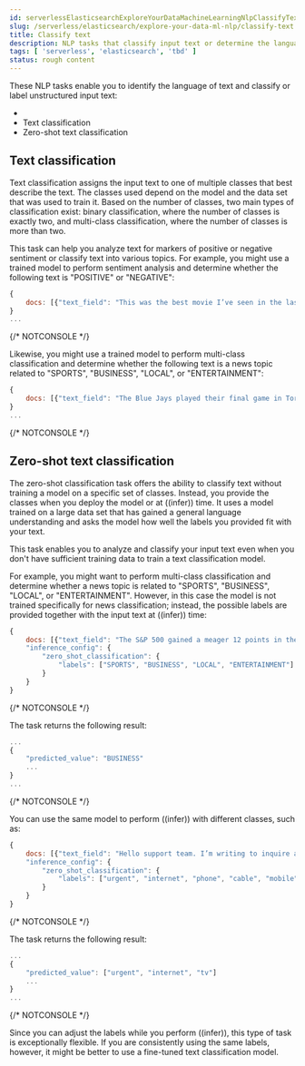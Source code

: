 ```yaml
---
id: serverlessElasticsearchExploreYourDataMachineLearningNlpClassifyText
slug: /serverless/elasticsearch/explore-your-data-ml-nlp/classify-text
title: Classify text
description: NLP tasks that classify input text or determine the language of text. 
tags: [ 'serverless', 'elasticsearch', 'tbd' ]
status: rough content
---
```



<RoughContent />

These NLP tasks enable you to identify the language of text and classify or 
label unstructured input text:

* <DocLink id="serverlessElasticsearchExploreYourDataMachineLearningNlpLangIdent"></DocLink>
* <DocLink id="serverlessElasticsearchExploreYourDataMachineLearningNlpClassifyText" section="text-classification">Text classification</DocLink>
* <DocLink id="serverlessElasticsearchExploreYourDataMachineLearningNlpClassifyText" section="zero-shot-text-classification">Zero-shot text classification</DocLink>

## Text classification

Text classification assigns the input text to one of multiple classes that best 
describe the text. The classes used depend on the model and the data set that 
was used to train it. Based on the number of classes, two main types of 
classification exist: binary classification, where the number of classes is 
exactly two, and multi-class classification, where the number of classes is more 
than two.

This task can help you analyze text for markers of positive or negative 
sentiment or classify text into various topics. For example, you might use a 
trained model to perform sentiment analysis and determine whether the following 
text is "POSITIVE" or "NEGATIVE":

```js
{
    docs: [{"text_field": "This was the best movie I’ve seen in the last decade!"}]
}
...
```
{/* NOTCONSOLE */}

Likewise, you might use a trained model to perform multi-class classification 
and determine whether the following text is a news topic related to "SPORTS", 
"BUSINESS", "LOCAL", or "ENTERTAINMENT":

```js
{
    docs: [{"text_field": "The Blue Jays played their final game in Toronto last night and came out with a win over the Yankees, highlighting just how far the team has come this season."}]
}
...
```
{/* NOTCONSOLE */}


## Zero-shot text classification

The zero-shot classification task offers the ability to classify text without 
training a model on a specific set of classes. Instead, you provide the classes 
when you deploy the model or at ((infer)) time. It uses a model trained on a 
large data set that has gained a general language understanding and asks the 
model how well the labels you provided fit with your text.

This task enables you to analyze and classify your input text even when you 
don't have sufficient training data to train a text classification model.

For example, you might want to perform multi-class classification and determine 
whether a news topic is related to "SPORTS", "BUSINESS", "LOCAL", or 
"ENTERTAINMENT". However, in this case the model is not trained specifically for 
news classification; instead, the possible labels are provided together with the 
input text at ((infer)) time:

```js
{
    docs: [{"text_field": "The S&P 500 gained a meager 12 points in the day’s trading. Trade volumes remain consistent with those of the past week while investors await word from the Fed about possible rate increases."}],
    "inference_config": {
        "zero_shot_classification": {
            "labels": ["SPORTS", "BUSINESS", "LOCAL", "ENTERTAINMENT"]
        }
    }
}
```
{/* NOTCONSOLE */}

The task returns the following result:

```js
...
{
    "predicted_value": "BUSINESS"
    ...
}
...
```
{/* NOTCONSOLE */}

You can use the same model to perform ((infer)) with different classes, such as:

```js
{
    docs: [{"text_field": "Hello support team. I’m writing to inquire about the possibility of sending my broadband router in for repairs. The internet is really slow and the router keeps rebooting! It’s a big problem because I’m in the middle of binge-watching The Mandalorian!"}]
    "inference_config": {
        "zero_shot_classification": {
            "labels": ["urgent", "internet", "phone", "cable", "mobile", "tv"]
        }
    }
}
```
{/* NOTCONSOLE */}

The task returns the following result:

```js
...
{
    "predicted_value": ["urgent", "internet", "tv"]
    ...
}
...
```
{/* NOTCONSOLE */}

Since you can adjust the labels while you perform ((infer)), this type of task is 
exceptionally flexible. If you are consistently using the same labels, however, 
it might be better to use a fine-tuned text classification model.